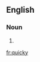 ==English==

===Noun===
{{en-noun|quickies}}

# {{alternative spelling of|quickie|lang=en}}

[[fr:quicky]]
